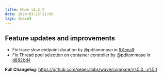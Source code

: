 ```yaml
---
title: Wave v1.5.1
date: 2024-03-25T11:00
tags: [wave]
---
```


## Feature updates and improvements

- Fix trace slow endpoint duration by @pditommaso in [fb1eea9](https://github.com/seqeralabs/wave/commit/fb1eea964af5b6f2b0de052bde77e02561ec87e2)
- Fix Thread pool selection on container controller by @pditommaso in [d882bd4](https://github.com/seqeralabs/wave/commit/d882bd4d1fe156c8123301e36a383a99fc584517)

**Full Changelog**: https://github.com/seqeralabs/wave/compare/v1.5.0...v1.5.1
